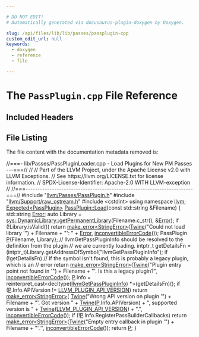```yaml
---

# DO NOT EDIT!
# Automatically generated via docusaurus-plugin-doxygen by Doxygen.

slug: /api/files/lib/lib/passes/passplugin-cpp
custom_edit_url: null
keywords:
  - doxygen
  - reference
  - file

---
```





# The `PassPlugin.cpp` File Reference

<DoxygenPage pluginConfig={pluginConfig}>



## Included Headers

<IncludesList>
<IncludesListItem
  filePath="llvm/Passes/PassPlugin.h"
  permalink="/docs/api/files/include/include/llvm/include/llvm/passes/passplugin-h"
  isLocal="true" />
<IncludesListItem
  filePath="llvm/Support/raw_ostream.h"
  permalink="/docs/api/files/include/include/llvm/include/llvm/support/raw-ostream-h"
  isLocal="true" />
<IncludesListItem
  filePath="cstdint"
  permalink=""
  isLocal="false" />
</IncludesList>


## File Listing

The file content with the documentation metadata removed is:

<ProgramListing>

<Link id="l00001" /><CodeLine lineNumber="1"><span class="doxyHighlightComment">//===- lib/Passes/PassPluginLoader.cpp - Load Plugins for New PM Passes ---===//</span></CodeLine>
<Link id="l00002" /><CodeLine lineNumber="2"><span class="doxyHighlightComment">//</span></CodeLine>
<Link id="l00003" /><CodeLine lineNumber="3"><span class="doxyHighlightComment">// Part of the LLVM Project, under the Apache License v2.0 with LLVM Exceptions.</span></CodeLine>
<Link id="l00004" /><CodeLine lineNumber="4"><span class="doxyHighlightComment">// See https://llvm.org/LICENSE.txt for license information.</span></CodeLine>
<Link id="l00005" /><CodeLine lineNumber="5"><span class="doxyHighlightComment">// SPDX-License-Identifier: Apache-2.0 WITH LLVM-exception</span></CodeLine>
<Link id="l00006" /><CodeLine lineNumber="6"><span class="doxyHighlightComment">//</span></CodeLine>
<Link id="l00007" /><CodeLine lineNumber="7"><span class="doxyHighlightComment">//===----------------------------------------------------------------------===//</span></CodeLine>
<Link id="l00008" /><CodeLine lineNumber="8"></CodeLine>
<Link id="l00009" /><CodeLine lineNumber="9"><span class="doxyHighlightPreprocessor">#include &quot;<a href="/docs/api/files/include/include/llvm/include/llvm/passes/passplugin-h">llvm/Passes/PassPlugin.h</a>&quot;</span></CodeLine>
<Link id="l00010" /><CodeLine lineNumber="10"><span class="doxyHighlightPreprocessor">#include &quot;<a href="/docs/api/files/include/include/llvm/include/llvm/support/raw-ostream-h">llvm/Support/raw&#95;ostream.h</a>&quot;</span></CodeLine>
<Link id="l00011" /><CodeLine lineNumber="11"></CodeLine>
<Link id="l00012" /><CodeLine lineNumber="12"><span class="doxyHighlightPreprocessor">#include &lt;cstdint&gt;</span></CodeLine>
<Link id="l00013" /><CodeLine lineNumber="13"></CodeLine>
<Link id="l00014" /><CodeLine lineNumber="14"><span class="doxyHighlightKeyword">using namespace </span><span class="doxyHighlight"><a href="/docs/api/namespaces/llvm">llvm</a>;</span></CodeLine>
<Link id="l00015" /><CodeLine lineNumber="15"></CodeLine>
<Link id="l00016" /><CodeLine lineNumber="16" lineLink="/docs/api/classes/llvm/passplugin/#a16bba9d356b9f317678e118c6de531da"><span class="doxyHighlight"><a href="/docs/api/classes/llvm/expected">Expected&lt;PassPlugin&gt;</a> <a href="/docs/api/classes/llvm/passplugin/#a16bba9d356b9f317678e118c6de531da">PassPlugin::Load</a>(</span><span class="doxyHighlightKeyword">const</span><span class="doxyHighlight"> std::string &amp;Filename) &#123;</span></CodeLine>
<Link id="l00017" /><CodeLine lineNumber="17"><span class="doxyHighlight">  std::string <a href="/docs/api/classes/llvm/error">Error</a>;</span></CodeLine>
<Link id="l00018" /><CodeLine lineNumber="18"><span class="doxyHighlight">  </span><span class="doxyHighlightKeyword">auto</span><span class="doxyHighlight"> Library =</span></CodeLine>
<Link id="l00019" /><CodeLine lineNumber="19"><span class="doxyHighlight">      <a href="/docs/api/classes/llvm/sys/dynamiclibrary/#a5fe607fc919d5fcd00bdfded75f46643">sys::DynamicLibrary::getPermanentLibrary</a>(Filename.c&#95;str(), &amp;<a href="/docs/api/classes/llvm/error">Error</a>);</span></CodeLine>
<Link id="l00020" /><CodeLine lineNumber="20"><span class="doxyHighlight">  </span><span class="doxyHighlightKeywordFlow">if</span><span class="doxyHighlight"> (!Library.isValid())</span></CodeLine>
<Link id="l00021" /><CodeLine lineNumber="21"><span class="doxyHighlight">    </span><span class="doxyHighlightKeywordFlow">return</span><span class="doxyHighlight"> <a href="/docs/api/namespaces/llvm/#a9999bd897fc8a1648bd69b36fee2d357">make&#95;error&lt;StringError&gt;</a>(<a href="/docs/api/classes/llvm/twine">Twine</a>(</span><span class="doxyHighlightStringLiteral">&quot;Could not load library &#39;&quot;</span><span class="doxyHighlight">) +</span></CodeLine>
<Link id="l00022" /><CodeLine lineNumber="22"><span class="doxyHighlight">                                       Filename + </span><span class="doxyHighlightStringLiteral">&quot;&#39;: &quot;</span><span class="doxyHighlight"> + <a href="/docs/api/classes/llvm/error">Error</a>,</span></CodeLine>
<Link id="l00023" /><CodeLine lineNumber="23"><span class="doxyHighlight">                                   <a href="/docs/api/namespaces/llvm/#a2b43c21951d0948b34bcf7019949032d">inconvertibleErrorCode</a>());</span></CodeLine>
<Link id="l00024" /><CodeLine lineNumber="24"></CodeLine>
<Link id="l00025" /><CodeLine lineNumber="25"><span class="doxyHighlight">  PassPlugin <a href="/docs/api/files/lib/lib/option/option-cpp/#a04665169063c8ca1f2ea96c27fc7c2b2">P</a>&#123;Filename, Library&#125;;</span></CodeLine>
<Link id="l00026" /><CodeLine lineNumber="26"></CodeLine>
<Link id="l00027" /><CodeLine lineNumber="27"><span class="doxyHighlight">  </span><span class="doxyHighlightComment">// llvmGetPassPluginInfo should be resolved to the definition from the plugin</span></CodeLine>
<Link id="l00028" /><CodeLine lineNumber="28"><span class="doxyHighlight">  </span><span class="doxyHighlightComment">// we are currently loading.</span></CodeLine>
<Link id="l00029" /><CodeLine lineNumber="29"><span class="doxyHighlight">  intptr&#95;t getDetailsFn =</span></CodeLine>
<Link id="l00030" /><CodeLine lineNumber="30"><span class="doxyHighlight">      (intptr&#95;t)Library.getAddressOfSymbol(</span><span class="doxyHighlightStringLiteral">&quot;llvmGetPassPluginInfo&quot;</span><span class="doxyHighlight">);</span></CodeLine>
<Link id="l00031" /><CodeLine lineNumber="31"></CodeLine>
<Link id="l00032" /><CodeLine lineNumber="32"><span class="doxyHighlight">  </span><span class="doxyHighlightKeywordFlow">if</span><span class="doxyHighlight"> (!getDetailsFn)</span></CodeLine>
<Link id="l00033" /><CodeLine lineNumber="33"><span class="doxyHighlight">    </span><span class="doxyHighlightComment">// If the symbol isn&#39;t found, this is probably a legacy plugin, which is an</span></CodeLine>
<Link id="l00034" /><CodeLine lineNumber="34"><span class="doxyHighlight">    </span><span class="doxyHighlightComment">// error</span></CodeLine>
<Link id="l00035" /><CodeLine lineNumber="35"><span class="doxyHighlight">    </span><span class="doxyHighlightKeywordFlow">return</span><span class="doxyHighlight"> <a href="/docs/api/namespaces/llvm/#a9999bd897fc8a1648bd69b36fee2d357">make&#95;error&lt;StringError&gt;</a>(<a href="/docs/api/classes/llvm/twine">Twine</a>(</span><span class="doxyHighlightStringLiteral">&quot;Plugin entry point not found in &#39;&quot;</span><span class="doxyHighlight">) +</span></CodeLine>
<Link id="l00036" /><CodeLine lineNumber="36"><span class="doxyHighlight">                                       Filename + </span><span class="doxyHighlightStringLiteral">&quot;&#39;. Is this a legacy plugin?&quot;</span><span class="doxyHighlight">,</span></CodeLine>
<Link id="l00037" /><CodeLine lineNumber="37"><span class="doxyHighlight">                                   <a href="/docs/api/namespaces/llvm/#a2b43c21951d0948b34bcf7019949032d">inconvertibleErrorCode</a>());</span></CodeLine>
<Link id="l00038" /><CodeLine lineNumber="38"></CodeLine>
<Link id="l00039" /><CodeLine lineNumber="39"><span class="doxyHighlight">  <a href="/docs/api/files/lib/lib/option/option-cpp/#a04665169063c8ca1f2ea96c27fc7c2b2">P</a>.Info = </span><span class="doxyHighlightKeyword">reinterpret&#95;cast&lt;</span><span class="doxyHighlight">decltype(<a href="/docs/api/files/include/include/llvm/include/llvm/passes/passplugin-h/#a2d26765d5eb741ed4b6f72c7fef51c99">llvmGetPassPluginInfo</a>) &#42;</span><span class="doxyHighlightKeyword">&gt;</span><span class="doxyHighlight">(getDetailsFn)();</span></CodeLine>
<Link id="l00040" /><CodeLine lineNumber="40"></CodeLine>
<Link id="l00041" /><CodeLine lineNumber="41"><span class="doxyHighlight">  </span><span class="doxyHighlightKeywordFlow">if</span><span class="doxyHighlight"> (<a href="/docs/api/files/lib/lib/option/option-cpp/#a04665169063c8ca1f2ea96c27fc7c2b2">P</a>.Info.APIVersion != <a href="/docs/api/files/include/include/llvm/include/llvm/passes/passplugin-h/#a76a304109af54526e3d2a471ac22885b">LLVM&#95;PLUGIN&#95;API&#95;VERSION</a>)</span></CodeLine>
<Link id="l00042" /><CodeLine lineNumber="42"><span class="doxyHighlight">    </span><span class="doxyHighlightKeywordFlow">return</span><span class="doxyHighlight"> <a href="/docs/api/namespaces/llvm/#a9999bd897fc8a1648bd69b36fee2d357">make&#95;error&lt;StringError&gt;</a>(</span></CodeLine>
<Link id="l00043" /><CodeLine lineNumber="43"><span class="doxyHighlight">        <a href="/docs/api/classes/llvm/twine">Twine</a>(</span><span class="doxyHighlightStringLiteral">&quot;Wrong API version on plugin &#39;&quot;</span><span class="doxyHighlight">) + Filename + </span><span class="doxyHighlightStringLiteral">&quot;&#39;. Got version &quot;</span><span class="doxyHighlight"> +</span></CodeLine>
<Link id="l00044" /><CodeLine lineNumber="44"><span class="doxyHighlight">            <a href="/docs/api/classes/llvm/twine">Twine</a>(<a href="/docs/api/files/lib/lib/option/option-cpp/#a04665169063c8ca1f2ea96c27fc7c2b2">P</a>.Info.APIVersion) + </span><span class="doxyHighlightStringLiteral">&quot;, supported version is &quot;</span><span class="doxyHighlight"> +</span></CodeLine>
<Link id="l00045" /><CodeLine lineNumber="45"><span class="doxyHighlight">            <a href="/docs/api/classes/llvm/twine">Twine</a>(<a href="/docs/api/files/include/include/llvm/include/llvm/passes/passplugin-h/#a76a304109af54526e3d2a471ac22885b">LLVM&#95;PLUGIN&#95;API&#95;VERSION</a>) + </span><span class="doxyHighlightStringLiteral">&quot;.&quot;</span><span class="doxyHighlight">,</span></CodeLine>
<Link id="l00046" /><CodeLine lineNumber="46"><span class="doxyHighlight">        <a href="/docs/api/namespaces/llvm/#a2b43c21951d0948b34bcf7019949032d">inconvertibleErrorCode</a>());</span></CodeLine>
<Link id="l00047" /><CodeLine lineNumber="47"></CodeLine>
<Link id="l00048" /><CodeLine lineNumber="48"><span class="doxyHighlight">  </span><span class="doxyHighlightKeywordFlow">if</span><span class="doxyHighlight"> (!<a href="/docs/api/files/lib/lib/option/option-cpp/#a04665169063c8ca1f2ea96c27fc7c2b2">P</a>.Info.RegisterPassBuilderCallbacks)</span></CodeLine>
<Link id="l00049" /><CodeLine lineNumber="49"><span class="doxyHighlight">    </span><span class="doxyHighlightKeywordFlow">return</span><span class="doxyHighlight"> <a href="/docs/api/namespaces/llvm/#a9999bd897fc8a1648bd69b36fee2d357">make&#95;error&lt;StringError&gt;</a>(<a href="/docs/api/classes/llvm/twine">Twine</a>(</span><span class="doxyHighlightStringLiteral">&quot;Empty entry callback in plugin &#39;&quot;</span><span class="doxyHighlight">) +</span></CodeLine>
<Link id="l00050" /><CodeLine lineNumber="50"><span class="doxyHighlight">                                       Filename + </span><span class="doxyHighlightStringLiteral">&quot;&#39;.&#39;&quot;</span><span class="doxyHighlight">,</span></CodeLine>
<Link id="l00051" /><CodeLine lineNumber="51"><span class="doxyHighlight">                                   <a href="/docs/api/namespaces/llvm/#a2b43c21951d0948b34bcf7019949032d">inconvertibleErrorCode</a>());</span></CodeLine>
<Link id="l00052" /><CodeLine lineNumber="52"></CodeLine>
<Link id="l00053" /><CodeLine lineNumber="53"><span class="doxyHighlight">  </span><span class="doxyHighlightKeywordFlow">return</span><span class="doxyHighlight"> <a href="/docs/api/files/lib/lib/option/option-cpp/#a04665169063c8ca1f2ea96c27fc7c2b2">P</a>;</span></CodeLine>
<Link id="l00054" /><CodeLine lineNumber="54"><span class="doxyHighlight">&#125;</span></CodeLine>

</ProgramListing>


</DoxygenPage>
